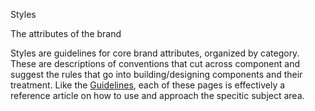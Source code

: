 
<Meta title="Styles/Overview" />

Styles

The attributes of the brand

Styles are guidelines for core brand attributes, organized by category. These are descriptions of conventions that cut across component and suggest the rules that go into building/designing components and their treatment. Like the <a href="{/guidelines/index.html">Guidelines</a>, each of these pages is effectively a reference article on how to use and approach the specitic subject area.
